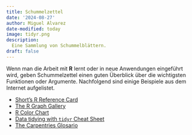 ```yaml
---
title: Schummelzettel
date: '2024-08-27'
author: Miguel Alvarez
date-modified: today
image: tidyr.png
description:
  Eine Sammlung von Schummelblättern.
draft: false
---
```


Wenn man die Arbeit mit **R** lernt oder in neue Anwendungen eingeführt wird, geben Schummelzettel einen guten Überblick über die wichtigsten Funktionen oder Argumente.
Nachfolgend sind einige Beispiele aus dem Internet aufgelistet.

- [Short's R Reference
  Card](https://cran.r-project.org/doc/contrib/Short-refcard.pdf)
- [The R Graph Gallery](https://r-graph-gallery.com/)
- [R Color
  Chart](https://rstudio-pubs-static.s3.amazonaws.com/3486_79191ad32cf74955b4502b8530aad627.html)
- [Data tidying with `tidyr` Cheat
  Sheet](https://posit.co/wp-content/uploads/2022/10/tidyr.pdf)
<!-- - [`knitr` Reference
  Card](https://cran.r-project.org/web/packages/knitr/vignettes/knitr-refcard.pdf)
- [R Markdown Cheat
  Sheet](https://www.rstudio.com/wp-content/uploads/2015/02/rmarkdown-cheatsheet.pdf)
- [Interaktives Markdown Tutorial](https://www.markdowntutorial.com/)
- [Code Chunk Options for knitr and Rmarkdown](https://yihui.org/knitr/options/) -->
- [The Carpentries Glosario](https://glosario.carpentries.org/)
  